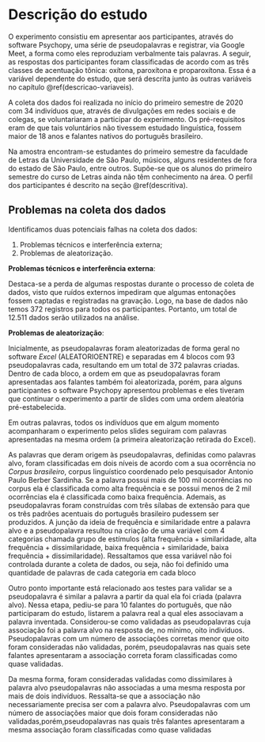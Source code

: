 # Descrição do estudo {#descricao-estudo}

O experimento consistiu em apresentar aos participantes, através do software
Psychopy, uma série de pseudopalavras e registrar, via Google Meet, a forma 
como eles reproduziam verbalmente tais palavras. A seguir, as respostas dos
participantes foram classificadas de acordo com as três classes de acentuação
tônica: oxítona, paroxítona e proparoxítona. Essa é a variável dependente do
estudo, que será descrita junto às outras variáveis no capítulo
\@ref(descricao-variaveis).

A coleta dos dados foi realizada no início do primeiro semestre de 2020 com 34
indivíduos que, através de divulgações em redes sociais e de colegas, se
voluntariaram a participar do experimento. Os pré-requisitos eram de que tais
voluntários não tivessem estudado linguística, fossem maior de 18 anos e 
falantes nativos do português brasileiro. 

Na amostra encontram-se estudantes do primeiro semestre da faculdade de Letras 
da Universidade de São Paulo, músicos, alguns residentes de fora do estado de 
São Paulo, entre outros. Supõe-se que os alunos do primeiro semestre do curso de
Letras ainda não têm conhecimento na área. O perfil dos participantes é descrito
na seção \@ref(descritiva). 

## Problemas na coleta dos dados

Identificamos duas potenciais falhas na coleta dos dados:

1. Problemas técnicos e interferência externa;
1. Problemas de aleatorização.

__Problemas técnicos e interferência externa__: 

Destaca-se a perda de algumas respostas durante o processo de coleta de dados,
visto que ruídos externos impediram que algumas entonações fossem captadas e 
registradas na gravação. Logo, na base de dados não temos 372 registros para 
todos os participantes. Portanto, um total de 12.511 dados serão utilizados na
análise.

__Problemas de aleatorização__:

Inicialmente, as pseudopalavras foram aleatorizadas de forma geral no software
_Excel_ (ALEATORIOENTRE) e separadas em 4 blocos com 93 pseudopalavras cada,
resultando em um total de 372 palavras criadas. Dentro de cada bloco, a ordem em
que as pseudopalavras foram apresentadas aos falantes também foi aleatorizada,
porém, para alguns participantes o software Psychopy apresentou problemas e eles
tiveram que continuar o experimento a partir de slides com uma ordem aleatória
pré-estabelecida.

Em outras palavras, todos os indivíduos que em algum momento acompanharam o
experimento pelos slides seguiram com palavras apresentadas na mesma ordem (a
primeira aleatorização retirada do Excel). 

As palavras que deram origem às pseudopalavras, definidas como palavras alvo, foram classificadas em dois níveis de acordo com a sua ocorrência no  _Corpus brasileiro_, corpus linguístico coordenado pelo pesquisador Antonio Paulo Berber Sardinha. Se a palavra possui mais de 100 mil ocorrências no corpus ela é classificada como alta frequência e se possui menos de 2 mil ocorrências ela é classificada como baixa frequência. Ademais, as pseudopalavras foram construídas com três sílabas de extensão para que os três padrões acentuais do português brasileiro pudessem ser produzidos. A junção da ideia de frequência e similaridade entre a palavra alvo e a pseudopalavra resultou na criação de uma variável com 4 categorias chamada grupo de estímulos (alta frequência + similaridade, alta frequência + dissimilaridade, baixa frequência + similaridade, baixa frequência + dissimilaridade). Ressaltamos que essa variável não foi controlada durante a coleta de dados, ou seja, não foi definido uma quantidade de palavras de cada categoria em cada bloco

Outro ponto importante está relacionado aos testes para validar se a pseudopalavra é similar a palavra a partir da qual ela foi criada (palavra alvo). Nessa etapa, pediu-se para 10 falantes do português, que não participaram do estudo, listarem a palavra real a qual eles associavam a palavra inventada. Considerou-se como validadas as pseudopalavras cuja associação foi a palavra alvo na resposta de, no mínimo, oito indivíduos. Pseudopalavras com um número de associações corretas menor que oito foram consideradas não validadas, porém, pseudopalavras nas quais sete falantes apresentaram a associação correta foram classificadas como quase validadas.  
  
Da mesma forma, foram consideradas validadas como dissimilares à palavra alvo pseudopalavras não associadas a uma mesma resposta por mais de dois indivíduos. Ressalta-se que a associação não necessariamente precisa ser com a palavra alvo. Pseudopalavras com um número de associações maior que dois foram consideradas não validadas,porém,pseudopalavras nas quais três falantes apresentaram a mesma associação foram classificadas como quase validadas


